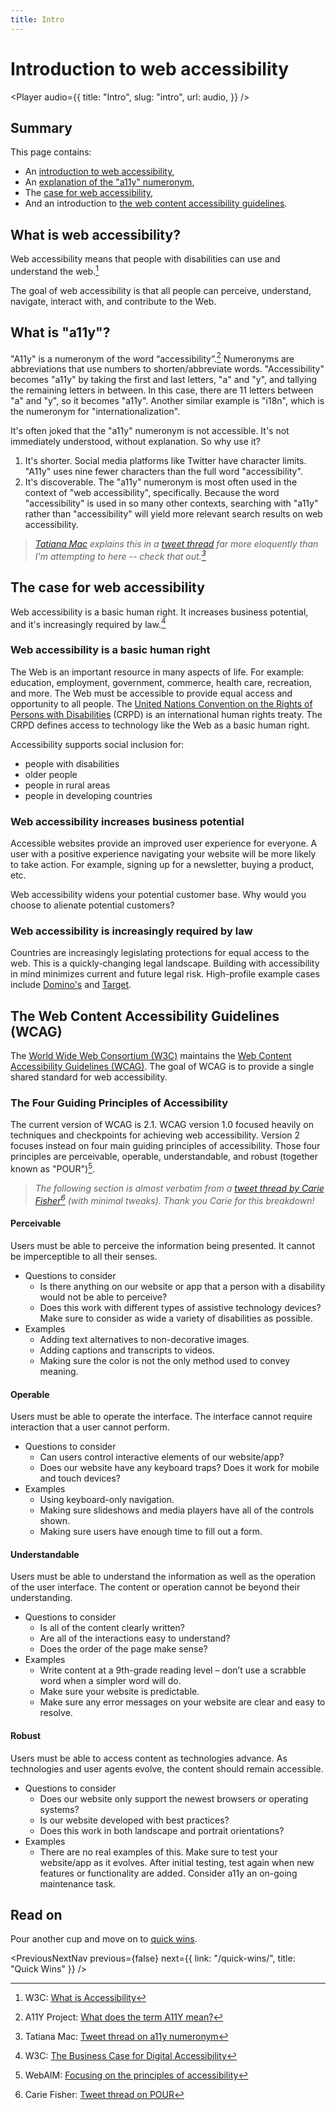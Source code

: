 ```yaml
---
title: Intro
---
```



<SEO
  title="Introduction to Web Accessibility"
  description="An intro to what web accessibility is, why it's important, and the guiding principles behind accessibility standards."
/>

# Introduction to web accessibility

<Player
  audio={{
    title: "Intro",
    slug: "intro",
    url: audio,
  }}
/>

## Summary

This page contains:

- An [introduction to web accessibility](/intro/#what-is-web-accessibility),
- An [explanation of the "a11y" numeronym](/intro/#what-is-a11y),
- The [case for web accessibility](/intro/#the-case-for-web-accessibility),
- And an introduction to [the web content accessibility guidelines](/intro/#the-web-content-accessibility-guidelines-wcag).

## What is web accessibility?

Web accessibility means that people with disabilities can use and understand the web.[^intro-to-a11y]

The goal of web accessibility is that all people can perceive, understand, navigate, interact with, and contribute to the Web.

## What is "a11y"?

"A11y" is a numeronym of the word “accessibility”.[^a11y-project-numeronym] Numeronyms are abbreviations that use numbers to shorten/abbreviate words. "Accessibility" becomes "a11y" by taking the first and last letters, "a" and "y", and tallying the remaining letters in between. In this case, there are 11 letters between "a" and "y", so it becomes "a11y". Another similar example is "i18n", which is the numeronym for "internationalization".

It's often joked that the "a11y" numeronym is not accessible. It's not immediately understood, without explanation. So why use it?

1. It's shorter. Social media platforms like Twitter have character limits. "A11y" uses nine fewer characters than the full word "accessibility".
2. It's discoverable. The "a11y" numeronym is most often used in the context of "web accessibility", specifically. Because the word "accessibility" is used in so many other contexts, searching with "a11y" rather than "accessibility" will yield more relevant search results on web accessibility.

> _[Tatiana Mac](https://twitter.com/TatianaTMac/) explains this in a [tweet thread](https://twitter.com/TatianaTMac/status/1194370433426046978?s=20) far more eloquently than I'm attempting to here -- check that out.[^tweet-thread-a11y]_

## The case for web accessibility

Web accessibility is a basic human right. It increases business potential, and it's increasingly required by law.[^a11y-business-case]

### Web accessibility is a basic human right

The Web is an important resource in many aspects of life. For example: education, employment, government, commerce, health care, recreation, and more. The Web must be accessible to provide equal access and opportunity to all people. The [United Nations Convention on the Rights of Persons with Disabilities](https://www.un.org/development/desa/disabilities/convention-on-the-rights-of-persons-with-disabilities.html) (CRPD) is an international human rights treaty. The CRPD defines access to technology like the Web as a basic human right.

Accessibility supports social inclusion for:

- people with disabilities
- older people
- people in rural areas
- people in developing countries

### Web accessibility increases business potential

Accessible websites provide an improved user experience for everyone. A user with a positive experience navigating your website will be more likely to take action. For example, signing up for a newsletter, buying a product, etc.

Web accessibility widens your potential customer base. Why would you choose to alienate potential customers?

### Web accessibility is increasingly required by law

Countries are increasingly legislating protections for equal access to the web. This is a quickly-changing legal landscape. Building with accessibility in mind minimizes current and future legal risk. High-profile example cases include [Domino's](https://www.lflegal.com/2019/01/dominos-ninth-circuit/) and [Target](https://webaim.org/blog/target-lawsuit-settled/).

## The Web Content Accessibility Guidelines (WCAG)

The [World Wide Web Consortium (W3C)](https://www.w3.org/) maintains the [Web Content Accessibility Guidelines (WCAG)](https://www.w3.org/WAI/standards-guidelines/wcag/). The goal of WCAG is to provide a single shared standard for web accessibility.

### The Four Guiding Principles of Accessibility

The current version of WCAG is 2.1. WCAG version 1.0 focused heavily on techniques and checkpoints for achieving web accessibility. Version 2 focuses instead on four main guiding principles of accessibility. Those four principles are perceivable, operable, understandable, and robust (together known as "POUR")[^webaim-pour].

> _The following section is almost verbatim from a [tweet thread by Carie Fisher](https://threadreaderapp.com/thread/1130825247320489987.html)[^tweet-thread-pour] (with minimal tweaks). Thank you Carie for this breakdown!_

#### Perceivable

Users must be able to perceive the information being presented. It cannot be imperceptible to all their senses.

- Questions to consider
  - Is there anything on our website or app that a person with a disability would not be able to perceive?
  - Does this work with different types of assistive technology devices? Make sure to consider as wide a variety of disabilities as possible.
- Examples
  - Adding text alternatives to non-decorative images.
  - Adding captions and transcripts to videos.
  - Making sure the color is not the only method used to convey meaning.

#### Operable

Users must be able to operate the interface. The interface cannot require interaction that a user cannot perform.

- Questions to consider
  - Can users control interactive elements of our website/app?
  - Does our website have any keyboard traps? Does it work for mobile and touch devices?
- Examples
  - Using keyboard-only navigation.
  - Making sure slideshows and media players have all of the controls shown.
  - Making sure users have enough time to fill out a form.

#### Understandable

Users must be able to understand the information as well as the operation of the user interface. The content or operation cannot be beyond their understanding.

- Questions to consider
  - Is all of the content clearly written?
  - Are all of the interactions easy to understand?
  - Does the order of the page make sense?
- Examples
  - Write content at a 9th-grade reading level – don’t use a scrabble word when a simpler word will do.
  - Make sure your website is predictable.
  - Make sure any error messages on your website are clear and easy to resolve.

#### Robust

Users must be able to access content as technologies advance. As technologies and user agents evolve, the content should remain accessible.

- Questions to consider
  - Does our website only support the newest browsers or operating systems?
  - Is our website developed with best practices?
  - Does this work in both landscape and portrait orientations?
- Examples
  - There are no real examples of this. Make sure to test your website/app as it evolves. After initial testing, test again when new features or functionality are added. Consider a11y an on-going maintenance task.

## Read on

Pour another cup and move on to [quick wins](/quick-wins/).

[^intro-to-a11y]: W3C: [What is Accessibility](https://www.w3.org/WAI/fundamentals/accessibility-intro/#what)
[^a11y-project-numeronym]: A11Y Project: [What does the term A11Y mean?](https://a11yproject.com/about/)
[^a11y-business-case]: W3C: [The Business Case for Digital Accessibility](https://www.w3.org/WAI/business-case/)
[^webaim-pour]: WebAIM: [Focusing on the principles of accessibility](https://webaim.org/articles/pour/#principles)
[^tweet-thread-a11y]: Tatiana Mac: [Tweet thread on a11y numeronym](https://twitter.com/TatianaTMac/status/1194370433426046978?s=20)
[^tweet-thread-pour]: Carie Fisher: [Tweet thread on POUR](https://threadreaderapp.com/thread/1130825247320489987.html)

<PreviousNextNav
  previous={false}
  next={{ link: "/quick-wins/", title: "Quick Wins" }}
/>
